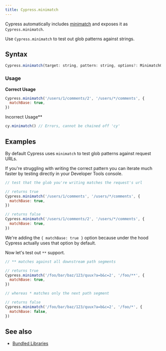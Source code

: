 ```yaml
---
title: Cypress.minimatch
---
```


Cypress automatically includes [minimatch](https://github.com/isaacs/minimatch)
and exposes it as `Cypress.minimatch`.

Use `Cypress.minimatch` to test out glob patterns against strings.

## Syntax

```javascript
Cypress.minimatch(target: string, pattern: string, options?: MinimatchOptions);
```

### Usage

<Icon name="check-circle" color="green" /> **Correct Usage**

```javascript
Cypress.minimatch('/users/1/comments/2', '/users/*/comments', {
  matchBase: true,
})
```

<Icon name="exclamation-triangle" color="red" /> Incorrect Usage**

```javascript
cy.minimatch() // Errors, cannot be chained off 'cy'
```

## Examples

By default Cypress uses `minimatch` to test glob patterns against request URLs.

If you're struggling with writing the correct pattern you can iterate much
faster by testing directly in your Developer Tools console.

```javascript
// test that the glob you're writing matches the request's url

// returns true
Cypress.minimatch('/users/1/comments', '/users/*/comments', {
  matchBase: true,
})

// returns false
Cypress.minimatch('/users/1/comments/2', '/users/*/comments', {
  matchBase: true,
})
```

We're adding the `{ matchBase: true }` option because under the hood Cypress
actually uses that option by default.

Now let's test out `**` support.

```javascript
// ** matches against all downstream path segments

// returns true
Cypress.minimatch('/foo/bar/baz/123/quux?a=b&c=2', '/foo/**', {
  matchBase: true,
})

// whereas * matches only the next path segment

// returns false
Cypress.minimatch('/foo/bar/baz/123/quux?a=b&c=2', '/foo/*', {
  matchBase: false,
})
```

## See also

- [Bundled Libraries](/guides/references/bundled-libraries)
